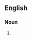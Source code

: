 {{also|équivalences}}

==English==

===Noun===
{{head|en|noun plural form}}

# {{plural of|equivalence|lang=en}}